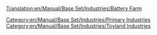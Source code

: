 [[Translation:en/Manual/Base Set/Industries/Battery Farm]]
{{en/Manual/Base Set/Industries/Industries|image=en/Manual/Base Set/Industries/BatteryFarm.png
|name=Battery Farm
|climates=[[en/Manual/Climates]]
|accepts=Nothing
|produces=[[en/Manual/Base Set/Cargos/Batteries]]
|notes=Not present in other [[en/Manual/Climates]].
}}
[[Category:en/Manual/Base Set/Industries/Primary Industries]]
[[Category:en/Manual/Base Set/Industries/Toyland Industries]]